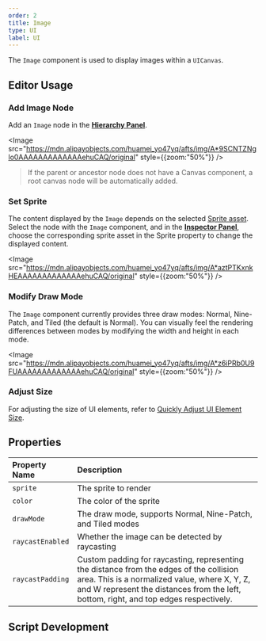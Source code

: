 ```yaml
---
order: 2
title: Image
type: UI
label: UI
---
```


The `Image` component is used to display images within a `UICanvas`.

## Editor Usage

### Add Image Node

Add an `Image` node in the **[Hierarchy Panel](/docs/interface/hierarchy/)**.

<Image src="https://mdn.alipayobjects.com/huamei_yo47yq/afts/img/A*9SCNTZNglo0AAAAAAAAAAAAAehuCAQ/original" style={{zoom:"50%"}} />

> If the parent or ancestor node does not have a Canvas component, a root canvas node will be automatically added.

### Set Sprite

The content displayed by the `Image` depends on the selected [Sprite asset](). Select the node with the `Image` component, and in the **[Inspector Panel](/docs/interface/inspector)**, choose the corresponding sprite asset in the Sprite property to change the displayed content.

<Image src="https://mdn.alipayobjects.com/huamei_yo47yq/afts/img/A*aztPTKxnkHEAAAAAAAAAAAAAehuCAQ/original" style={{zoom:"50%"}} />

### Modify Draw Mode

The `Image` component currently provides three draw modes: Normal, Nine-Patch, and Tiled (the default is Normal). You can visually feel the rendering differences between modes by modifying the width and height in each mode.

<Image src="https://mdn.alipayobjects.com/huamei_yo47yq/afts/img/A*z6iPRb0U9FUAAAAAAAAAAAAAehuCAQ/original" style={{zoom:"50%"}} />

### Adjust Size

For adjusting the size of UI elements, refer to [Quickly Adjust UI Element Size](/docs/UI/quickStart/transform).

## Properties

| Property Name      | Description                                         |
| :----------------- | :-------------------------------------------------- |
| `sprite`           | The sprite to render                                |
| `color`            | The color of the sprite                             |
| `drawMode`         | The draw mode, supports Normal, Nine-Patch, and Tiled modes |
| `raycastEnabled`   | Whether the image can be detected by raycasting    |
| `raycastPadding`   | Custom padding for raycasting, representing the distance from the edges of the collision area. This is a normalized value, where X, Y, Z, and W represent the distances from the left, bottom, right, and top edges respectively. |

## Script Development

<playground src="ui-Image.ts"></playground>